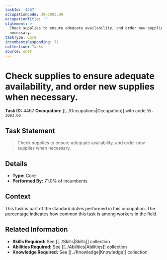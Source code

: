 ```yaml
---
taskId: '4467'
occupationCode: 39-3093.00
occupationTitle: ''
statement: >-
  Check supplies to ensure adequate availability, and order new supplies when
  necessary.
taskType: Core
incumbentsResponding: 71
collection: Tasks
source: onet
---
```

# Check supplies to ensure adequate availability, and order new supplies when necessary.

**Task ID:** 4467
**Occupation:** [[../Occupations|Occupation]] with code `39-3093.00`

## Task Statement

> Check supplies to ensure adequate availability, and order new supplies when necessary.

## Details

- **Type:** Core
- **Performed By:** 71.0% of incumbents

## Context

This task is part of the standard duties performed in this occupation. The percentage indicates how common this task is among workers in the field.

## Related Information

- **Skills Required:** See [[../Skills|Skills]] collection
- **Abilities Required:** See [[../Abilities|Abilities]] collection
- **Knowledge Required:** See [[../Knowledge|Knowledge]] collection
